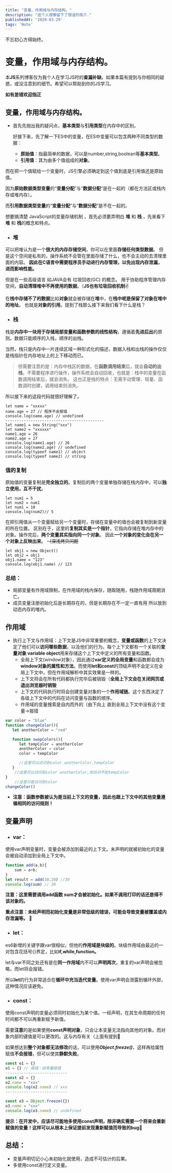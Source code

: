 ```yaml
---
title: "变量，作用域与内存结构。"
description: "这个人很懒留下了很淦的简介."
publishedAt: '2020-03-29'
tags: 'Note'
---
```


不忘初心方得始终。

# 变量，作用域与内存结构。
本**JS**系列博客仅为我个人在学习JS时的**查漏补缺**。如果本篇有提到与你相同的疑惑，或没注意到的细节。希望可以帮助到你的JS学习。

**如有差错欢迎指正**

## 变量，作用域与内存结构。

- 首先先抛出我的疑问点，**基本类型**与**引用类型**在内存中的区别。

	好接下来，先了解一下ES中的变量，在ES中变量可以包含两种不同类型的数据：
	- **原始值**：指最简单的数据，可以是number,string,boolean等**基本类型**。
	- **引用值**：其为由多个值组成的**对象**。

而在把一个值赋给一个变量时，JS引擎必须确定到这个值到底是引用值还是原始值。

因为**原始数据类型变量**的“**变量分配**”与“**数据分配**”是在一起的（都在方法区或栈内存或堆内存）。

而**引用数据类型变量**的“**变量分配**”与“**数据分配**”是不在一起的。

想要搞清楚 JavaScript的变量存储机制 ，首先必须要弄明白 **堆** 和 **栈** ，先来看下 **堆** 和 **栈**的概念和特点。

- ### 堆

可以把堆认为是一个**很大的内存存储空间**，你可以在里面**存储任何类型数据**。
但是这个空间是私有的，操作系统不会管在里面存储了什么，也不会主动的去清理里面的内容。
**因此在C语言中需要程序员手动进行内存管理，以免出现内存泄漏，进而影响性能。**

但是在一些高级语言 如JAVA会有 垃圾回收(GC) 的概念。
用于协助程序管理内存空间，**自动清理堆中不再使用的数据**。（**JS也有垃圾回收机制**✌

在**栈中存储不了的数据**比如**对象**就会被存储在**堆**中，在**栈中呢是保留了对象在堆中的地址**。
也就是**对象的引用**。提到了栈那么接下来我们看下什么是栈？

- ### 栈

栈是**内存中一块用于存储局部变量和函数参数的线性结构**，遵循着**先进后出**的原则。数据只能顺序的入栈，顺序的出栈。

当然，栈只是内存中一片连续区域一种形式化的描述，数据入栈和出栈的操作仅仅是栈指针在内存地址上的上下移动而已。

> 但需要注意的是：内存中栈区的数据，在**函数调用结束**后，就会**自动的出栈**，不需要程序进行操作，操作系统会自动回收，也就是：栈中的变量在函数调用结束后，就会消失。 这也正是栈的特点：无需手动管理、轻量、函数调时创建，调用结束则消失。

所以接下来的这段代码就很好理解了。
```JS
let name = "xxxxx"
name.age = 27 // 程序不会报错
console.log(name.age) // undefined
-------------------------------------------
let name1 = new String("xxx")
let name2 = "xxxxxx"
name1.age = 26
name2.age = 27
console.log(name1.age) // 26
console.log(name2.age) // undefined
console.log(typeof name1) // object
console.log(typeof name2) // string
```
### 值的复制

原始值的变量复制是**完全独立的**。复制后的两个变量单独存储在栈内存中，可以**独立使用，互不干扰**。
```JS
let num1 = 5
let num2 = num1 
let num1 = 10
console.log(num2)// 5
```

在把引用值从一个变量赋给另一个变量时，存储在变量中的值也会被复制到新变量的所在位置。
区别在于，这里的**复制其实是一个指针**，它指向存储在堆内存中的对象。操作完后，**两个变量其实指向同一个对象**。
因此**一个对象的变化会在另一个对象上反映出来**。 ~~（深浅拷贝问题~~
```JS
let obj1 = new Object()
let obj2 = obj1
obj1.name = "123"
console.log(obj1.name) // 123
```

### 总结：
- 局部变量有作用域限制，在作用域的栈内保存，随取随用，栈随作用域周期消亡。
- 成员变量注册初始化后是长期存在的，但是长期存在不一定一直有用  所以放到动态内存的堆内。


## 作用域

- 执行上下文与作用域：上下文是JS中非常重要的概念，**变量或函数**的上下文决定了他们可以**访问哪些数据**，以及他们的行为。每个上下文都有一个关联的**变量对象 variable object**用来存储这个上下文中定义的所有变量和函数。
	- 全局上下文(window对象），因此通过**var定义的全局变量**和函数都会成为**window对象的属性和方法**。而使用**let和const**的顶级声明不会定义在全局上下文中，但在作用域解析中其实效果是一样的。
	- 上下文将会在所有代码都执行完毕后被销毁（**全局上下文会在关闭网页或退出浏览器时销毁**
	- 上下文的代码执行时将会创建变量对象的一个**作用域链**。这个东西决定了各级上下文中的代码在访问变量与函数的顺序。
	- 作用域的变量搜索是自内而外的（由下向上 直到全局上下文中没有这个变量->报错

```js
var color = "blue"
function changeColor(){
   let anotherColor = "red"

   function swapColors(){
      let tempColor = anotherColor
      anotherColor = color
      color = tempColor

      //这里可以访问到color anotherColor,tempColor
   }
	//这里可以访问到color anotherColor,但访问不到tempColor
}
	//这里只能访问到color
changeColor()
```

- **注意：函数参数被认为是当前上下文的变量，因此也跟上下文中的其他变量遵循相同的访问规则！**

## 变量声明

- ### var：
使用var声明变量时，变量会被添加到最近的上下文。未声明的就被初始化的变量会被自动添加到全局上下文中。

```js
function add(a,b){
	sum = a+b;
}
let result = add(10,20) //30
console.log(sum) // 30
```
**注意：这里需要调用add函数 sum才会被初始化。如果不调用打印的话还是得不该对象的。**

**重点注意：未经声明而初始化变量是非常低级的错误，可能会导致变量被覆盖或内存泄漏等。** 🤯

- ### let：
es6新增的关键字跟var很相似，但他的**作用域是块级的**。块级作用域由最近的一对包含花括号{}界定，比如**if,while,function。**

let与var不同之处还有是在**同一作用域**内不可以**声明两次**，重复的var声明会被忽略，而let将会报错。

所以**let**的行为非常适合在**循环中充当迭代变量**。使用var声明会泄露到循环外部，这种情况应该避免。

- ### const：
使用const声明的变量必须同时初始化为某个值。一经声明，在其生命周期的任何时间都不可以再重新赋予新值。

需要**注意**的是如果使用**const声明对象**，只会让本变量无法指向其他的对象。而对象内部的键值是可以更改的。这与内存有关（上面有提到🐷

如果想达到**整个对象都无法修改**的话，可以使用***Object.freeze()***，这样再给属性赋值**不会报错**，但可以使其**静默失败**。

```js
const o1 = {}
o1 = {} // 报错：给常量赋值
---------------------------
const o2 = {}
o2.name = "xxx"
console.log(o2.name) // xxx
---------------------------

const o3 = Object.freeze({})
o3.name = "xxx"
console.log(o3.name) // undefined
```

**提示：在开发中，应该尽可能地多使用const声明，除非确实需要一个将来会重新赋值的变量！这样可以从根本上保证提前发现重新赋值而导致的bug**💋

## 总结：
- 变量声明切记小心未初始化就使用，造成不可估计的后果。
- 多使用const进行定义变量。

